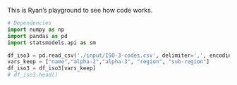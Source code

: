 This is Ryan's playground to see how code works. 


```python
# Dependencies
import numpy as np
import pandas as pd
import statsmodels.api as sm
```


```python
df_iso3 = pd.read_csv('./input/ISO-3-codes.csv', delimiter=',', encoding='utf-8')
vars_keep = ["name","alpha-2","alpha-3", "region", "sub-region"]
df_iso3 = df_iso3[vars_keep]
# df_iso3.head()
```

